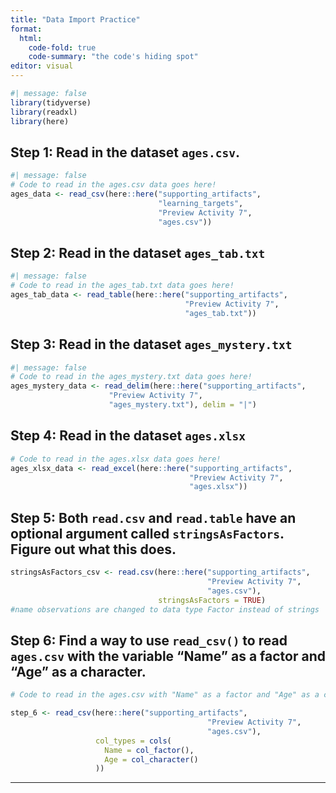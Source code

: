```yaml
---
title: "Data Import Practice"
format:
  html:
    code-fold: true
    code-summary: "the code's hiding spot"
editor: visual
---
```


```r
#| message: false
library(tidyverse)
library(readxl)
library(here)
```

## Step 1: Read in the dataset `ages.csv`.

```r
#| message: false
# Code to read in the ages.csv data goes here! 
ages_data <- read_csv(here::here("supporting_artifacts",
                                 "learning_targets",
                                 "Preview Activity 7",
                                 "ages.csv"))

```

## Step 2: Read in the dataset `ages_tab.txt`

```r
#| message: false
# Code to read in the ages_tab.txt data goes here! 
ages_tab_data <- read_table(here::here("supporting_artifacts",
                                       "Preview Activity 7",
                                       "ages_tab.txt"))

```

## Step 3: Read in the dataset `ages_mystery.txt`

```r
#| message: false
# Code to read in the ages_mystery.txt data goes here! 
ages_mystery_data <- read_delim(here::here("supporting_artifacts",
                      "Preview Activity 7",
                      "ages_mystery.txt"), delim = "|")

```

## Step 4: Read in the dataset `ages.xlsx`

```r
# Code to read in the ages.xlsx data goes here! 
ages_xlsx_data <- read_excel(here::here("supporting_artifacts",
                                        "Preview Activity 7",
                                        "ages.xlsx"))

```

## Step 5: Both `read.csv` and `read.table` have an optional argument called `stringsAsFactors`. Figure out what this does.

```r
stringsAsFactors_csv <- read.csv(here::here("supporting_artifacts",
                                            "Preview Activity 7",
                                            "ages.csv"),
                                 stringsAsFactors = TRUE)
#name observations are changed to data type Factor instead of strings

```

## Step 6: Find a way to use `read_csv()` to read `ages.csv` with the variable "Name" as a factor and "Age" as a character.

```r
# Code to read in the ages.csv with "Name" as a factor and "Age" as a character goes here! 

step_6 <- read_csv(here::here("supporting_artifacts",
                                            "Preview Activity 7",
                                            "ages.csv"),
                   col_types = cols(
                     Name = col_factor(),
                     Age = col_character()
                   ))
```

------------------------------------------------------------------------
